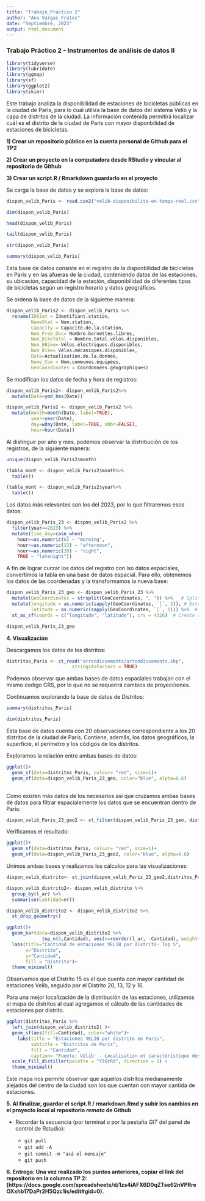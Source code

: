 ```yaml
---
title: "Trabajo_Practico 2"
author: "Ana Vargas Frutos"
date: "Septiembre, 2023"
output: html_document
---
```


### Trabajo Práctico 2 - Instrumentos de análisis de datos II

```r
library(tidyverse)
library(lubridate)
library(ggmap)
library(sf)
library(ggplot2)
library(skimr)
```
 
Este trabajo analiza la disponibilidad de estaciones de bicicletas públicas en la ciudad de Paris, para lo cual utiliza la base de datos del sistema Velib y la capa de distritos de la ciudad. La información contenida permitirá localizar cuál es el distrito de la ciudad de París con mayor disponbilidad de estaciones de bicicletas. 
 
**1) Crear un repositorio público en la cuenta personal de Github  para el TP2**

**2) Crear un proyecto en la computadora desde RStudio y vincular al repositorio de Github**

**3) Crear un  script.R / Rmarkdown  guardarlo en el proyecto**



Se carga la base de datos y se explora la base de datos: 

```r
dispon_velib_Paris <- read.csv2("velib-disponibilite-en-temps-reel.csv", sep = ";",  header =TRUE)
```
```r
dim(dispon_velib_Paris)
```


```r
head(dispon_velib_Paris)
```

```r
tail(dispon_velib_Paris)
```

```r
str(dispon_velib_Paris)
```

```r
summary(dispon_velib_Paris)
```
Esta base de datos consiste en el registro de la disponbilidad de bicicletas en Paris y en las afueras de la ciudad, conteniendo datos de las estaciones, su ubicación, capacidad de la estación, disponibilidad de diferentes tipos de bicicletas según un registro horario y datos geográficos. 

Se ordena la base de datos de la siguietne manera: 

```r
dispon_velib_Paris2 <- dispon_velib_Paris %>% 
  rename(IDStat = Identifiant.station,
         NameStat = Nom.station, 
         Capacity = Capacité.de.la.station,
         Num_Free_Doc= Nombre.bornettes.libres,
         Num_BikeTotal = Nombre.total.vélos.disponibles,
         Num_EBike= Vélos.électriques.disponibles,
         Num_Bike= Vélos.mécaniques.disponibles,
         Date=Actualisation.de.la.donnée,
         Name_Com = Nom.communes.équipées,
         GeoCoordinates = Coordonnées.géographiques)
```

Se modifican los datos de fecha y hora de registros: 

```r
dispon_velib_Paris2<- dispon_velib_Paris2%>%
  mutate(Date=ymd_hms(Date))
```


```r
dispon_velib_Paris2 <- dispon_velib_Paris2 %>%
  mutate(month=month(Date, label=TRUE),
         year=year(Date),
         day=wday(Date, label=TRUE, abbr=FALSE), 
         hour=hour(Date))
```

Al distinguir por año y mes, podemos observar la distribución de los registros, de la siguiente manera: 

```r
unique(dispon_velib_Paris2$month)
```

```r
(tabla_mont <- dispon_velib_Paris2$month%>% 
  table())
```


```r
(tabla_mont <- dispon_velib_Paris2$year%>% 
  table())

```
 
Los datos más relevantes son los del 2023, por lo que filtraremos esos datos: 

```r
dispon_velib_Paris_23 <- dispon_velib_Paris2 %>% 
  filter(year==2023) %>% 
  mutate(time_day=case_when(
    hour>=as.numeric(6) ~ "morning",  
    hour>=as.numeric(13) ~ "afternoon", 
    hour>=as.numeric(20) ~ "night",
    TRUE ~ "latenight"))
```

A fin de lograr curzar los datos del registro con lso datos espaciales, convertimos la tabla en una base de datos espacial. Para ello, obtenemos los datos de las coordenadas y la transformamos la nueva base: 

```r
dispon_velib_Paris_23_geo <- dispon_velib_Paris_23 %>% 
  mutate(GeoCoordinates = strsplit(GeoCoordinates, ", ")) %>%   # Split the coordinates
  mutate(longitude = as.numeric(sapply(GeoCoordinates, `[`, 2)), # Extract longitud
         latitude = as.numeric(sapply(GeoCoordinates, `[`, 1))) %>%  # Extract latitude
  st_as_sf(coords = c("longitude", "latitude"), crs = 4326)  # Create an sf object
```
 
```r
dispon_velib_Paris_23_geo 
```
 
 **4. Visualización** 
 
Descargamos los datos de los distritos: 
```r
distritos_Paris <- st_read("arrondissements/arrondissements.shp",
                        stringsAsFactors = TRUE)
```
Podemos observar que ambas bases de datos espaciales trabajan con el mismo codigo CRS, por lo que no se requerirá cambios de proyecciones. 

  
Continuamos explorando la base de datos de Distritos:

```r
summary(distritos_Paris)
```
```r
dim(distritos_Paris)
```

Esta base de datos cuenta con 20 observaciones correspondiente a los 20 distritos de la ciudad de París. Contiene, ademås, los datos geográficos, la superficie, el perímetro y los códigos de los distritos. 

Exploramos la relación entre ambas bases de datos: 

```r
ggplot()+
  geom_sf(data=distritos_Paris, colour= "red", size=1)+
  geom_sf(data=dispon_velib_Paris_23_geo, color="blue", alpha=0.6)
  
```

Como existen más datos de los necesarios así que cruzamos ambas bases de datos para filtrar espacialemente los datos que se encuentran dentro de Paris:

```r
dispon_velib_Paris_23_geo2 <- st_filter(dispon_velib_Paris_23_geo, distritos_Paris)
```

Verificamos el resultado: 
```r
ggplot()+
  geom_sf(data=distritos_Paris, colour= "red", size=1)+
  geom_sf(data=dispon_velib_Paris_23_geo2, color="blue", alpha=0.6)
```  

Unimos ambas bases y realizamos los cálculos para las visualizaciones: 

```r
dispon_velib_distrito<- st_join(dispon_velib_Paris_23_geo2,distritos_Paris)
```

```r
dispon_velib_distrito2<- dispon_velib_distrito %>%
  group_by(l_ar) %>%
  summarise(Cantidad=n())
```


```r
dispon_velib_distrito2 <- dispon_velib_distrito2 %>%
  st_drop_geometry()
```


```r
ggplot()+
  geom_bar(data=dispon_velib_distrito2 %>%
             top_n(5,Cantidad), aes(x=reorder(l_ar, -Cantidad), weight=Cantidad, fill=l_ar))+
  labs(title="Cantidad de estaciones VELIB por distrito- Top 5",
       x="Distrito",
       y="Cantidad",
       fill = "Distrito")+
  theme_minimal()
```

Observamos que el Distrito 15 es el que cuenta con mayor cantidad de estaciones Velib, seguido por el Distrito 20, 13, 12 y 16. 

Para una mejor localización de la distribución de las estaciones, utilizamos el mapa de distritos al cual agregamos el cálculo de las cantidades de estaciones por distrito. 

```r
ggplot(distritos_Paris %>% 
  left_join(dispon_velib_distrito2) )+
  geom_sf(aes(fill=Cantidad), color="white")+
    labs(title = "Estaciones VELIB por distrito en Paris",
         subtitle = "Distritos de París",
         fill = "Cantidad",
         caption= "Fuente: Vélib' - Localisation et caractéristique des stations") +
  scale_fill_distiller(palette = "YlOrRd", direction = 1) +
  theme_minimal()
```

Este mapa nos permite observar que aquellos distritos medianamente alejados del centro de la ciudad son los que cuentan con mayor cantida de estaciones. 



  **5. Al finalizar, guardar el script.R / rmarkdown.Rmd y subir los cambios en el proyecto _local_ al repositorio _remoto_ de Github**

  - Recordar la secuencia (por terminal o por la pestaña _GIT_ del panel de control de Rstudio):
  
    - `git pull`
    - `git add -A`
    - `git commit -m "acá el mensaje"`
    - `git push`
    
  **6. Entrega: Una vez realizado los puntos anteriores, copiar el link del repositorio en la columna TP 2: (https://docs.google.com/spreadsheets/d/1zs4iAFX6D0qZTse62nVPRreOXxhb17DaPr2H5Qzc1is/edit#gid=0).**


